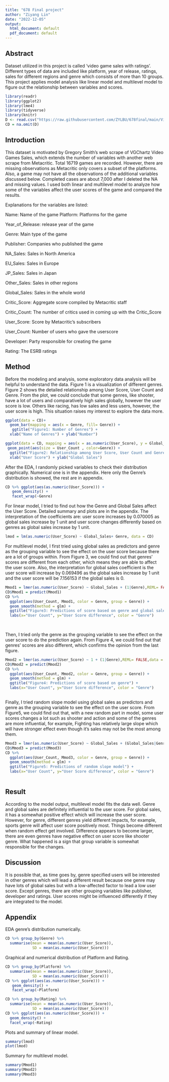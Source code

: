 ```yaml
---
title: "678 Final project"
author: "Ziyang Lin"
date: "2022-12-05"
output:
  html_document: default
  pdf_document: default
---
```


## Abstract

Dataset utilized in this project is called 'video game sales with ratings'. Different types of data are included like platform, year of release, ratings, sales for different regions and genre which consists of more than 10 groups. This project applies model analysis like linear model and multilevel model to figure out the relationship between variables and scores.

```r
library(readr)
library(ggplot2)
library(lme4)
library(tidyverse)
library(knitr)
D <- read.csv("https://raw.githubusercontent.com/ZYLBU/678final/main/Video_Games_Sales_as_at_22_Dec_2016.csv")
CD = na.omit(D)
```

## Introduction

This dataset is motivated by Gregory Smith's web scrape of VGChartz Video Games Sales, which extends the number of variables with another web scrape from Metacritic. Total 16719 games are recorded. However, there are missing observations as Metacritic only covers a subset of the platforms. Also, a game may not have all the observations of the additional variables discussed below. Completed cases are about 7,000 after I deleted the NA and missing values. I used both linear and multilevel model to analyze how some of the variables affect the user scores of the game and compared the results.

Explanations for the variables are listed:

Name: Name of the game Platform: Platforms for the game

Year_of_Release: release year of the game

Genre: Main type of the game

Publisher: Companies who published the game

NA_Sales: Sales in North America

EU_Sales: Sales in Europe

JP_Sales: Sales in Japan

Other_Sales: Sales in other regions

Global_Sales: Sales in the whole world

Critic_Score: Aggregate score compiled by Metacritic staff

Critic_Count: The number of critics used in coming up with the Critic_Score

User_Score: Score by Metacritic's subscribers

User_Count: Number of users who gave the userscore

Developer: Party responsible for creating the game

Rating: The ESRB ratings

## Method

Before the modeling and analysis, some exploratory data analysis will be helpful to understand the data. Figure 1 is a visualization of different genres. Figure 2 shows the detailed relationship among User Score, User Count and Genre. From the plot, we could conclude that some genres, like shooter, have a lot of users and comparatively high sales globally, however the user score is low. Others like racing, has low sales and less users, however, the user score is high. This situation raises my interest to explore the data more.
```r
ggplot(data = CD)+
  geom_bar(mapping = aes(x = Genre, fill= Genre)) +
   ggtitle("Figure1: Number of Genres") +
  xlab("Name of Genres") + ylab("Number")
```

```r
ggplot(data = CD, mapping = aes(x = as.numeric(User_Score), y = Global_Sales)) +
 geom_point(aes(size = User_Count , color=Genre)) +
  ggtitle("Figure2: Relationship among User Score, User Count and Genre") +
  xlab("User Score") + ylab("Global Sales")
```

After the EDA, I randomly picked variables to check their distribution graphically. Numerical one is in the appendix. Here only the Genre's distribution is showed, the rest are in appendix.

```r
CD %>% ggplot(aes(as.numeric(User_Score))) + 
   geom_density() +
   facet_wrap(~Genre)

```

For linear model, I tried to find out how the Genre and Global Sales affect the User Score. Detailed summary and plots are in the appendix. The interpretation of the coefficients are: user score increases by 0.070005 as global sales increase by 1 unit and user score changes differently based on genres as global sales increase by 1 unit. 

```r
lmod = lm(as.numeric(User_Score) ~ Global_Sales+ Genre, data = CD)

```

For multilevel model, I first tried using global sales as predictors and genre as the grouping variable to see the effect on the user score because there are a lot of groups within. From Figure 3, we could find out that genres' scores are different from each other, which means they are able to affect the user score. Also, the interpretation for global sales coefficient is the user score will increase by 0.069496 as the global sales increase by 1 unit and the user score will be 7.156153 if the global sales is 0.

```r
Mmod1 = lmer(as.numeric(User_Score) ~ Global_Sales + (1|Genre),REML= FALSE,data = CD)
CD$Mmod1 = predict(Mmod1)
CD %>%
  ggplot(aes(User_Count, Mmod1, color = Genre, group = Genre)) + 
  geom_smooth(method = glm) +
  ggtitle("Figure3: Predictions of score based on genre and global sales") +
  labs(x="User Count", y="User Score difference", color = "Genre") 
  
 

```

Then, I tried only the genre as the grouping variable to see the effect on the user score to do the prediction again. From Figure 4, we could find out that genres' scores are also different, which confirms the opinion from the last figure.

```r
Mmod2 = lmer(as.numeric(User_Score) ~ 1 + (1|Genre),REML= FALSE,data = CD)
CD$Mmod2 = predict(Mmod2)
CD %>%
  ggplot(aes(User_Count, Mmod2, color = Genre, group = Genre)) + 
  geom_smooth(method = glm) +
  ggtitle("Figure4: Predictions of score based on genre") +
  labs(x="User Count", y="User Score difference", color = "Genre")
  

```

Finally, I tried random slope model using global sales as predictors and genre as the grouping variable to see the effect on the user score. From Figure5, we could find out that, with a new random part in model, some user scores changes a lot such as shooter and action and some of the genres are more influential, for example, Fighting has relatively large slope which will have stronger effect even though it's sales may not be the most among them.

```r
Mmod3 = lmer(as.numeric(User_Score) ~ Global_Sales + (Global_Sales|Genre),REML= FALSE,data = CD)
CD$Mmod3 = predict(Mmod3)
CD %>%
  ggplot(aes(User_Count, Mmod3, color = Genre, group = Genre)) + 
  geom_smooth(method = glm) +
  ggtitle("Figure5: Predictions of random slope model") +
  labs(x="User Count", y="User Score difference", color = "Genre")
  

```

## Result
According to the model output, multilevel model fits the data well. Genre and global sales are definitely influential to the user score. For global sales, it has a somewhat positive effect which will increase the user score. However, for genre, different genres yield different impacts, for example, sports genre will affect user score positively most. Things become different when random effect get involved. Difference appears to become larger, there are even genres have negative effect on user score like shooter genre. What happened is a sign that group variable is somewhat responsible for the changes.

## Discussion
It is possible that, as time goes by, genre specified users will be interested in other genres which will lead a different result because one genre may have lots of global sales but with a low-affected factor to lead a low user score.
Except genres, there are other grouping variables like publisher, developer and ratings. User scores might be influenced differently if they are integrated to the model. 

## Appendix

EDA genre's distribution numerically.

```r
CD %>% group_by(Genre) %>% 
  summarise(mean = mean(as.numeric(User_Score)), 
            SD = mean(as.numeric(User_Score)))
```


Graphical and numerical distribution of Platform and Rating.

```r
CD %>% group_by(Platform) %>% 
  summarise(mean = mean(as.numeric(User_Score)), 
            SD = mean(as.numeric(User_Score)))
CD %>% ggplot(aes(as.numeric(User_Score))) + 
   geom_density() +
   facet_wrap(~Platform)
```

```r
CD %>% group_by(Rating) %>% 
  summarise(mean = mean(as.numeric(User_Score)), 
            SD = mean(as.numeric(User_Score)))
CD %>% ggplot(aes(as.numeric(User_Score))) + 
  geom_density() +
  facet_wrap(~Rating)
```

Plots and summary of linear model.

```r
summary(lmod)
plot(lmod)
```

Summary for multilevel model.
```r
summary(Mmod1)
summary(Mmod2)
summary(Mmod3)
```

